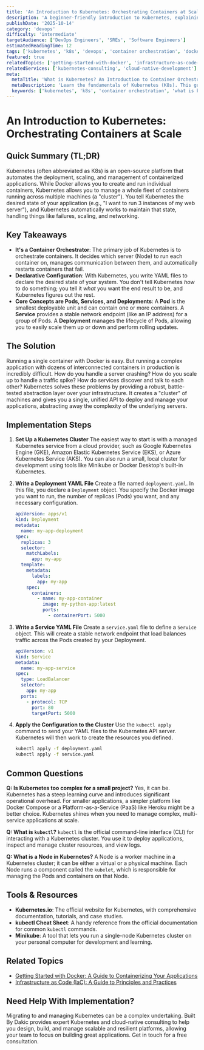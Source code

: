 ```yaml
---
title: 'An Introduction to Kubernetes: Orchestrating Containers at Scale'
description: 'A beginner-friendly introduction to Kubernetes, explaining its core concepts like Pods, Services, and Deployments and how it automates container management.'
publishDate: '2025-10-14'
category: 'devops'
difficulty: 'intermediate'
targetAudience: ['DevOps Engineers', 'SREs', 'Software Engineers']
estimatedReadingTime: 12
tags: ['kubernetes', 'k8s', 'devops', 'container orchestration', 'docker']
featured: true
relatedTopics: ['getting-started-with-docker', 'infrastructure-as-code-principles-and-practices']
relatedServices: ['kubernetes-consulting', 'cloud-native-development']
meta:
  metaTitle: 'What is Kubernetes? An Introduction to Container Orchestration'
  metaDescription: 'Learn the fundamentals of Kubernetes (K8s). This guide explains how Kubernetes works and covers its core components like Pods, Services, and Deployments.'
  keywords: ['kubernetes', 'k8s', 'container orchestration', 'what is kubernetes', 'devops']
---
```


# An Introduction to Kubernetes: Orchestrating Containers at Scale

## Quick Summary (TL;DR)

Kubernetes (often abbreviated as K8s) is an open-source platform that automates the deployment, scaling, and management of containerized applications. While Docker allows you to create and run individual containers, Kubernetes allows you to manage a whole fleet of containers running across multiple machines (a "cluster"). You tell Kubernetes the desired state of your application (e.g., "I want to run 3 instances of my web server"), and Kubernetes automatically works to maintain that state, handling things like failures, scaling, and networking.

## Key Takeaways

- **It's a Container Orchestrator**: The primary job of Kubernetes is to orchestrate containers. It decides which server (Node) to run each container on, manages communication between them, and automatically restarts containers that fail.
- **Declarative Configuration**: With Kubernetes, you write YAML files to declare the desired state of your system. You don't tell Kubernetes _how_ to do something; you tell it _what_ you want the end result to be, and Kubernetes figures out the rest.
- **Core Concepts are Pods, Services, and Deployments**: A **Pod** is the smallest deployable unit and can contain one or more containers. A **Service** provides a stable network endpoint (like an IP address) for a group of Pods. A **Deployment** manages the lifecycle of Pods, allowing you to easily scale them up or down and perform rolling updates.

## The Solution

Running a single container with Docker is easy. But running a complex application with dozens of interconnected containers in production is incredibly difficult. How do you handle a server crashing? How do you scale up to handle a traffic spike? How do services discover and talk to each other? Kubernetes solves these problems by providing a robust, battle-tested abstraction layer over your infrastructure. It creates a "cluster" of machines and gives you a single, unified API to deploy and manage your applications, abstracting away the complexity of the underlying servers.

## Implementation Steps

1.  **Set Up a Kubernetes Cluster**
    The easiest way to start is with a managed Kubernetes service from a cloud provider, such as Google Kubernetes Engine (GKE), Amazon Elastic Kubernetes Service (EKS), or Azure Kubernetes Service (AKS). You can also run a small, local cluster for development using tools like Minikube or Docker Desktop's built-in Kubernetes.

2.  **Write a Deployment YAML File**
    Create a file named `deployment.yaml`. In this file, you declare a `Deployment` object. You specify the Docker image you want to run, the number of replicas (Pods) you want, and any necessary configuration.

    ```yaml
    apiVersion: apps/v1
    kind: Deployment
    metadata:
      name: my-app-deployment
    spec:
      replicas: 3
      selector:
        matchLabels:
          app: my-app
      template:
        metadata:
          labels:
            app: my-app
        spec:
          containers:
            - name: my-app-container
              image: my-python-app:latest
              ports:
                - containerPort: 5000
    ```

3.  **Write a Service YAML File**
    Create a `service.yaml` file to define a `Service` object. This will create a stable network endpoint that load balances traffic across the Pods created by your Deployment.

    ```yaml
    apiVersion: v1
    kind: Service
    metadata:
      name: my-app-service
    spec:
      type: LoadBalancer
      selector:
        app: my-app
      ports:
        - protocol: TCP
          port: 80
          targetPort: 5000
    ```

4.  **Apply the Configuration to the Cluster**
    Use the `kubectl apply` command to send your YAML files to the Kubernetes API server. Kubernetes will then work to create the resources you defined.

    ```bash
    kubectl apply -f deployment.yaml
    kubectl apply -f service.yaml
    ```

## Common Questions

**Q: Is Kubernetes too complex for a small project?**
Yes, it can be. Kubernetes has a steep learning curve and introduces significant operational overhead. For smaller applications, a simpler platform like Docker Compose or a Platform-as-a-Service (PaaS) like Heroku might be a better choice. Kubernetes shines when you need to manage complex, multi-service applications at scale.

**Q: What is `kubectl`?**
`kubectl` is the official command-line interface (CLI) for interacting with a Kubernetes cluster. You use it to deploy applications, inspect and manage cluster resources, and view logs.

**Q: What is a Node in Kubernetes?**
A Node is a worker machine in a Kubernetes cluster; it can be either a virtual or a physical machine. Each Node runs a component called the `kubelet`, which is responsible for managing the Pods and containers on that Node.

## Tools & Resources

- **Kubernetes.io**: The official website for Kubernetes, with comprehensive documentation, tutorials, and case studies.
- **kubectl Cheat Sheet**: A handy reference from the official documentation for common `kubectl` commands.
- **Minikube**: A tool that lets you run a single-node Kubernetes cluster on your personal computer for development and learning.

## Related Topics

- [Getting Started with Docker: A Guide to Containerizing Your Applications](/category/devops/getting-started-with-docker)
- [Infrastructure as Code (IaC): A Guide to Principles and Practices](/category/devops/infrastructure-as-code-principles-and-practices)

## Need Help With Implementation?

Migrating to and managing Kubernetes can be a complex undertaking. Built By Dakic provides expert Kubernetes and cloud-native consulting to help you design, build, and manage scalable and resilient platforms, allowing your team to focus on building great applications. Get in touch for a free consultation.
